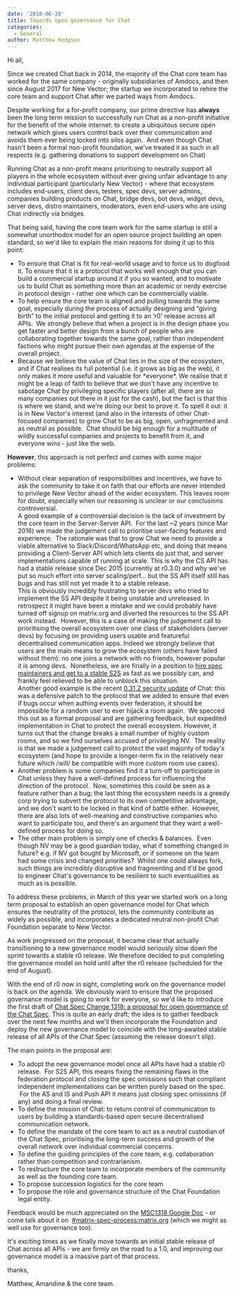 ```yaml
---
date: '2018-06-20'
title: Towards open governance for Chat
categories:
  - General
author: Matthew Hodgson
---
```


Hi all,

Since we created Chat back in 2014, the majority of the Chat core team has worked for the same company - originally subsidiaries of Amdocs, and then since August 2017 for New Vector; the startup we incorporated to rehire the core team and support Chat after we parted ways from Amdocs.

Despite working for a for-profit company, our prime directive has <b>always</b> been the long term mission to successfully run Chat as a non-profit initiative for the benefit of the whole internet: to create a ubiquitous secure open network which gives users control back over their communication and avoids them ever being locked into silos again.  And even though Chat hasn't been a formal non-profit foundation, we've treated it as such in all respects (e.g. gathering donations to support development on Chat)

Running Chat as a non-profit means prioritising to neutrally support all players in the whole ecosystem without ever giving unfair advantage to any individual participant (particularly New Vector) - where that ecosystem includes end-users, client devs, testers, spec devs, server admins, companies building products on Chat, bridge devs, bot devs, widget devs, server devs, distro maintainers, moderators, even end-users who are using Chat indirectly via bridges.

That being said, having the core team work for the same startup is still a somewhat unorthodox model for an open source project building an open standard, so we'd like to explain the main reasons for doing it up to this point:
<ul>
 	<li style="font-weight: 400;">To ensure that Chat is fit for real-world usage and to force us to dogfood it. To ensure that it is a protocol that works well enough that you can build a commercial startup around it if you so wanted, and to motivate us to build Chat as something more than an academic or nerdy exercise in protocol design - rather one which can be commercially viable.</li>
 	<li style="font-weight: 400;">To help ensure the core team is aligned and pulling towards the same goal, especially during the process of actually designing and “giving birth” to the initial protocol and getting it to an ‘r0' release across all APIs.  We strongly believe that when a project is in the design phase you get faster and better design from a bunch of people who are collaborating together towards the same goal, rather than independent factions who might pursue their own agendas at the expense of the overall project.</li>
 	<li style="font-weight: 400;">Because we believe the value of Chat lies in the size of the ecosystem, and if Chat realises its full potential (i.e. it grows as big as the web), it only makes it more useful and valuable for *everyone*. We realise that it might be a leap of faith to believe that we don't have any incentive to sabotage Chat by privileging specific players (after all, there are so many companies out there in it just for the cash), but the fact is that this is where we stand, and we're doing our best to prove it. To spell it out: it is in New Vector's interest (and also in the interests of other Chat-focused companies) to grow Chat to be as big, open, unfragmented and as neutral as possible.  Chat should be big enough for a multitude of wildly successful companies and projects to benefit from it, and everyone wins - just like the web.</li>
</ul>
<b>However</b>, this approach is not perfect and comes with some major problems:
<ul>
 	<li style="font-weight: 400;">Without clear separation of responsibilities and incentives, we have to ask the community to take it on faith that our efforts are never intended to privilege New Vector ahead of the wider ecosystem. This leaves room for doubt, especially when our reasoning is unclear or our conclusions controversial.<br />A good example of a controversial decision is the lack of investment by the core team in the Server-Server API.  For the last ~2 years (since Mar 2016) we made the judgement call to prioritise user-facing features and experience.  The rationale was that to grow Chat we need to provide a viable alternative to Slack/Discord/WhatsApp etc, and doing that means providing a Client-Server API which lets clients do just that, and server implementations capable of running at scale. This is why the CS API has had a stable release since Dec 2015 (currently at r0.3.0) and why we've put so much effort into server scaling/perf... but the SS API itself still has bugs and has still not yet made it to a stable release.<br />This is obviously incredibly frustrating to server devs who tried to implement the SS API despite it being unstable and unreleased. In retrospect it might have been a mistake and we could probably have turned off signup on matrix.org and diverted the resources to the SS API work instead.  However, this is a case of making the judgement call to prioritising the overall ecosystem over one class of stakeholders (server devs) by focusing on providing users usable and featureful decentralised communication apps. Indeed we strongly believe that users are the main means to grow the ecosystem (others have failed without them): no one joins a network with no friends, however popular it is among devs.  Nonetheless, we are finally in a position to <a href="/blog/2018/06/15/this-week-in-matrix-2018-06-15/">hire spec maintainers and get to a stable S2S</a> as fast as we possibly can, and frankly feel relieved to be able to unblock this situation.<br />Another good example is the recent <a href="/blog/2018/06/14/security-update-synapse-0-31-2/">0.31.2 security update</a><span style="font-weight: 400;"> of Chat: this was a defensive patch to the protocol that we added to ensure that even if bugs occur when authing events over federation, it should be impossible for a random user to ever hijack a room again.  We specced this out as a formal proposal and are gathering feedback, but expedited implementation in Chat to protect the overall ecosystem. However, it turns out that the change breaks a small number of highly custom rooms, and so we find ourselves accused of privileging NV.  The reality is that we made a judgement call to protect the vast majority of today's ecosystem (and hope to provide a longer-term fix in the relatively near future which /will/ be compatible with more custom room use cases).
</span>
</li>
 	<li style="font-weight: 400;"><span style="font-weight: 400;">Another problem is some companies find it a turn-off to participate in Chat unless they have a well-defined process for influencing the direction of the protocol.  Now, sometimes this could be seen as a feature rather than a bug; the last thing the ecosystem needs is a greedy corp trying to subvert the protocol to its own competitive advantage, and we don't want to be locked in that kind of battle either.  However, there are also lots of well-meaning and constructive companies who want to participate too, and there's an argument that they want a well-defined process for doing so.
</span>
</li>
 	<li style="font-weight: 400;">The other main problem is simply one of checks &amp; balances.  Even though NV may be a good guardian today, what if something changed in future? e.g. if NV got bought by Microsoft, or if someone on the team had some crisis and changed priorities?  Whilst one could always fork, such things are incredibly disruptive and fragmenting and it'd be good to engineer Chat's governance to be resilient to such eventualities as much as is possible.
</li>
</ul>
To address these problems, in March of this year we started work on a long term proposal to establish an open governance model for Chat which ensures the neutrality of the protocol, lets the community contribute as widely as possible, and incorporates a dedicated neutral non-profit Chat Foundation separate to New Vector.

As work progressed on the proposal, it became clear that actually transitioning to a new governance model would seriously slow down the sprint towards a stable r0 release. We therefore decided to put completing the governance model on hold until after the r0 release (scheduled for the end of August).

With the end of r0 now in sight, completing work on the governance model is back on the agenda. We obviously want to ensure that the proposed governance model is going to work for everyone, so we'd like to introduce the first draft of <a href="https://docs.google.com/document/d/1vASIt2v0UwKnUKHNEjA_P3SFCM0kcIUl1LQyM--ax04/edit#">Chat Spec Change 1318: a proposal for open governance of the Chat Spec</a>. This is quite an early draft; the idea is to gather feedback over the next few months and we'll then incorporate the Foundation and deploy the new governance model to coincide with the long-awaited stable release of all APIs of the Chat Spec (assuming the release doesn't slip).

The main points in the proposal are:

<ul>
 	<li style="font-weight: 400;">To adopt the new governance model once all APIs have had a stable r0 release.  For S2S API, this means fixing the remaining flaws in the federation protocol and closing the spec omissions such that compliant independent implementations can be written purely based on the spec.  For the AS and IS and Push API it means just closing spec omissions (if any) and doing a final review.
</li>
 	<li style="font-weight: 400;">To define the mission of Chat: to return control of communication to users by building a standards-based open secure decentralised communication network.
</li>
 	<li style="font-weight: 400;">To define the mandate of the core team to act as a neutral custodian of the Chat Spec, prioritising the long-term success and growth of the overall network over individual commercial concerns.
</li>
 	<li style="font-weight: 400;">To define the guiding principles of the core team, e.g. collaboration rather than competition and contrarianism.
</li>
 	<li style="font-weight: 400;">To restructure the core team to incorporate members of the community as well as the founding core team.
</li>
 	<li style="font-weight: 400;">To propose succession logistics for the core team
</li>
 	<li style="font-weight: 400;">To propose the role and governance structure of the Chat Foundation legal entity.
</li>
</ul>
Feedback would be much appreciated on the <a href="https://docs.google.com/document/d/1vASIt2v0UwKnUKHNEjA_P3SFCM0kcIUl1LQyM--ax04/edit#">MSC1318 Google Doc</a> - or come talk about it on 
<a href="https://to.chat.dingshunyu.top/#/#matrix-spec-process:matrix.org">#matrix-spec-process:matrix.org</a> (which we might as well use for governance too).


It's exciting times as we finally move towards an initial stable release of Chat across all APIs - we are firmly on the road to a 1.0, and improving our governance model is a massive part of that process.

thanks,

Matthew, Amandine &amp; the core team.